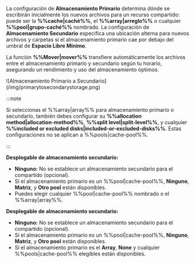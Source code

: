 La configuración de **Almacenamiento Primario** determina dónde se escribirán inicialmente los nuevos archivos para un recurso compartido: puede ser la **%%cache|caché%%**, el **%%array|arreglo%%** o cualquier **%%pool|grupo-caché%%** nombrado. La configuración de **Almacenamiento Secundario** especifica una ubicación alterna para nuevos archivos y carpetas si el almacenamiento primario cae por debajo del umbral de **Espacio Libre Mínimo**.

La función **%%Mover|mover%%** transfiere automáticamente los archivos entre el almacenamiento primario y secundario según tu horario, asegurando un rendimiento y uso del almacenamiento óptimos.

<div style={{ margin: 'auto', maxWidth: '312px', display: 'flex', flexDirection: 'column', alignItems: 'center' }}>
  ![Almacenamiento Primario a Secundario](/img/primarytosecondarystorage.png)
</div>

:::note

Si seleccionas el %%array|array%% para almacenamiento primario o secundario, también debes configurar su **%%allocation method|allocation-method%%**, **%%split level|split-level%%**, y cualquier **%%included or excluded disks|included-or-excluded-disks%%**. Estas configuraciones no se aplican a %%pools|cache-pool%%.

:::

**Desplegable de almacenamiento secundario:**

- **Ninguno:** No se establece un almacenamiento secundario para el compartido (opcional).
- Si el almacenamiento primario es un %%pool|cache-pool%%, **Ninguno**, **Matriz**, y **Otro pool** están disponibles.
- Puedes elegir cualquier %%pool|cache-pool%% nombrado o el %%array|array%%.

**Desplegable de almacenamiento secundario:**

- **Ninguno:** No se establece un almacenamiento secundario para el compartido (opcional).
- Si el almacenamiento primario es un %%pool|cache-pool%%, **Ninguno**, **Matriz**, y **Otro pool** están disponibles.
- Si el almacenamiento primario es el **Array**, **None** y cualquier %%pools|cache-pool%% elegibles están disponibles.
